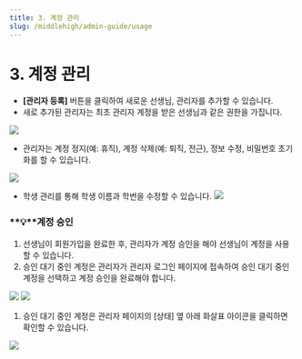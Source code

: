 ```yaml
---
title: 3. 계정 관리
slug: /middlehigh/admin-guide/usage
---
```



# 3. 계정 관리

- **[관리자 등록]** 버튼을 클릭하여 새로운 선생님, 관리자를 추가할 수 있습니다.
- 새로 추가된 관리자는 최초 관리자 계정을 받은 선생님과 같은 권한을 가집니다.

<Image src="/img/kr/elementary/admin/03-01.jpg" size="lg" />

- 관리자는 계정 정지(예: 휴직), 계정 삭제(예: 퇴직, 전근), 정보 수정, 비밀번호 초기화를 할 수 있습니다.

<Image src="/img/kr/elementary/admin/03-02.jpg" size="lg" />

- 학생 관리를 통해 학생 이름과 학번을 수정할 수 있습니다.
  <Image src="/img/kr/elementary/admin/03-03.jpg" size="lg" />

### **💡**계정 승인

1. 선생님이 회원가입을 완료한 후, 관리자가 계정 승인을 해야 선생님이 계정을 사용할 수 있습니다.
2. 승인 대기 중인 계정은 관리자가 관리자 로그인 페이지에 접속하여 승인 대기 중인 계정을 선택하고 계정 승인을 완료해야 합니다.

<Image src="/img/kr/elementary/admin/03-04.jpg" size="lg" />

<Image src="/img/kr/elementary/admin/03-05.jpg" size="lg" />

1. 승인 대기 중인 계정은 관리자 페이지의 [상태] 옆 아래 화살표 아이콘을 클릭하면 확인할 수 있습니다.

<Image src="/img/kr/elementary/admin/03-06.jpg" size="lg" />
